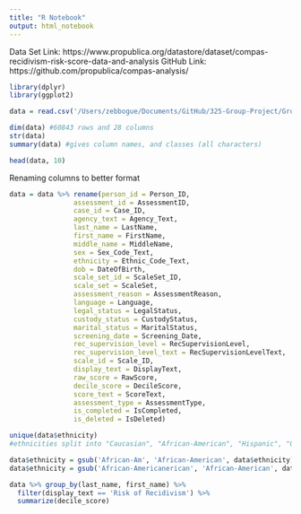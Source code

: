 ```yaml
---
title: "R Notebook"
output: html_notebook
---
```


Data Set Link: https://www.propublica.org/datastore/dataset/compas-recidivism-risk-score-data-and-analysis
GitHub Link: https://github.com/propublica/compas-analysis/

```r
library(dplyr)
library(ggplot2)

data = read.csv('/Users/zebbogue/Documents/GitHub/325-Group-Project/Group Project/compas-scores-raw.csv')
```

```r
dim(data) #60843 rows and 28 columns
str(data) 
summary(data) #gives column names, and classes (all characters)

head(data, 10)
```

Renaming columns to better format
```r
data = data %>% rename(person_id = Person_ID,
                assessment_id = AssessmentID,
                case_id = Case_ID,
                agency_text = Agency_Text,
                last_name = LastName,
                first_name = FirstName,
                middle_name = MiddleName,
                sex = Sex_Code_Text,
                ethnicity = Ethnic_Code_Text,
                dob = DateOfBirth,
                scale_set_id = ScaleSet_ID,
                scale_set = ScaleSet,
                assessment_reason = AssessmentReason,
                language = Language,
                legal_status = LegalStatus,
                custody_status = CustodyStatus,
                marital_status = MaritalStatus,
                screening_date = Screening_Date,
                rec_supervision_level = RecSupervisionLevel,
                rec_supervision_level_text = RecSupervisionLevelText,
                scale_id = Scale_ID,
                display_text = DisplayText,
                raw_score = RawScore,
                decile_score = DecileScore,
                score_text = ScoreText,
                assessment_type = AssessmentType,
                is_completed = IsCompleted,
                is_deleted = IsDeleted)

```


```r
unique(data$ethnicity) 
#ethnicities split into "Caucasian", "African-American", "Hispanic", "Other", "Asian", "African-Am", "Native American", "Oriental", "Arabic" 

data$ethnicity = gsub('African-Am', 'African-American', data$ethnicity) #African-Am into African-american
data$ethnicity = gsub('African-Americanerican', 'African-American', data$ethnicity) #African-Americanerican into African-American
```

```r
data %>% group_by(last_name, first_name) %>%
  filter(display_text == 'Risk of Recidivism') %>%
  summarize(decile_score)
```


